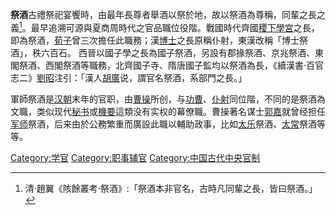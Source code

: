 '''祭酒'''古禮祭祀宴饗時，由最年長尊者舉酒以祭於地，故以祭酒為尊稱，同輩之長之義<ref>清·趙翼《陔餘叢考·祭酒》:「祭酒本非官名，古時凡同輩之長，皆曰祭酒。」</ref>。最早追溯可源與夏商周時代之官品職位役階。戰國時代齊國[[稷下學宮|稷下學宮]]之長，即為祭酒，[[荀子|荀子]]曾三次擔任此職務；漢[[博士_(官職)|博士]]之長原稱仆射，東漢改稱「博士祭酒」，秩六百石。
西晉以國子學之長為國子祭酒，另設有郡掾祭酒、京兆祭酒、東閣祭酒、西閣祭酒等職務，北齊國子寺、隋唐國子監均以祭酒為長，《續漢書·百官志二》[[劉昭|劉昭]]注引：「漢人[[胡廣_(漢朝)|胡廣]]说，謂官名祭酒，系部門之長。」

軍師祭酒是[[汉朝|汉朝]]末年的官职，由[[曹操|曹操]]所创，与[[功曹|功曹]]、[[仆射|仆射]]同位階，不同的是祭酒為文職，类似现代[[秘书|秘书]]或[[機要|機要]]這類没有实权的幕僚職。曹操著名谋士[[郭嘉|郭嘉]]就曾经担任[[军师|军师]]祭酒，后来由於公務繁重而廣設此職以輔助政事，比如[[太乐|太乐]]祭酒、[[太常|太常]]祭酒等等。

{{Government-official-hist-stub}}
{{明朝中央官职|nocat}}
[[Category:学官|Category:学官]]
[[Category:职事辅官|Category:职事辅官]]
[[Category:中国古代中央官制|Category:中国古代中央官制]]